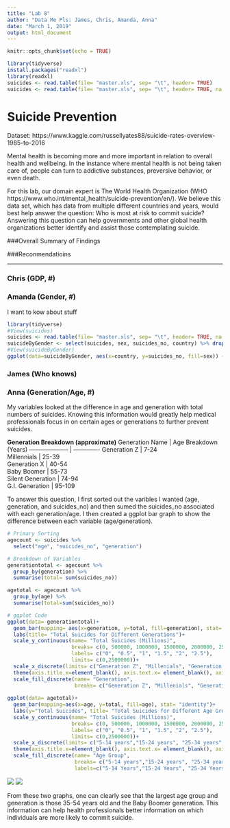 ---
title: "Lab 8"
author: "Data Me Pls: James, Chris, Amanda, Anna"
date: "March 1, 2019"
output: html_document
---

```{r setup, include=FALSE}
knitr::opts_chunk$set(echo = TRUE)

library(tidyverse)
install.packages("readxl")
library(readxl)
suicides <- read.table(file= "master.xls", sep= "\t", header= TRUE)
suicides <- read.table(file= "master.xls", sep= "\t", header= TRUE, na.strings=c("NA", "", "?"))

```
# Suicide Prevention
Dataset: https://www.kaggle.com/russellyates88/suicide-rates-overview-1985-to-2016

Mental health is becoming more and more important in relation to overall health and wellbeing. In the instance where mental health is not being taken care of, people can turn to addictive substances, preversive behavior, or even death.

For this lab, our domain expert is The World Health Organization (WHO https://www.who.int/mental_health/suicide-prevention/en/). We believe this data set, which has data from multiple different countries and years, would best help answer the question: Who is most at risk to commit suicide? Answering this question can help governments and other global health organizations better identify and assist those contemplating suicide.

###Overall Summary of Findings

###Reconmendatioins

---

### Chris (GDP, #)

### Amanda (Gender, #)
I want to kow about stuff
```{r setup, include=FALSE}
library(tidyverse)
#View(suicides)
suicides <- read.table(file= "master.xls", sep= "\t", header= TRUE, na.strings=c("NA", "", "?", 0))
suicideByGender <- select(suicides, sex, suicides_no, country) %>% drop_na()
#View(suicideByGender)
ggplot(data=suicideByGender, aes(x=country, y=suicides_no, fill=sex)) + geom_col() + labs(x="Gender", y="Number Of Suicides", title = "Number of Suicides by Country and Gender", legend = "Gender") + coord_flip()


```


### James (Who knows)

### Anna (Generation/Age, #)
My variables looked at the difference in age and generation with total numbers of suicides. Knowing this information would greatly help medical professionals focus in on certain ages or generations to further prevent suicides.

__Generation Breakdown (approximate)__
Generation Name      | Age Breakdown (Years)
-------------------- | ------------- 
Generation Z         | 7-24        
Millennials          | 25-39   
Generation X         | 40-54  
Baby Boomer          | 55-73  
Silent Generation    | 74-94  
G.I. Generation      | 95-109  

To answer this question, I first sorted out the varibles I wanted (age, generation, and suicides_no) and then sumed the suicides_no associated with each generation/age. I then created a ggplot bar graph to show the difference between each variable (age/generation).  

```{r, echo= FALSE}
# Primary Sorting
agecount <- suicides %>%
  select("age", "suicides_no", "generation")

# Breakdown of Variables
generationtotal <- agecount %>%
  group_by(generation) %>%
  summarise(total= sum(suicides_no))

agetotal <- agecount %>%
  group_by(age) %>%
  summarise(total=sum(suicides_no))

# ggplot Code
ggplot(data= generationtotal)+
  geom_bar(mapping= aes(x=generation, y=total, fill=generation), stat= "identity")+
  labs(title= "Total Suicides for Different Generations")+
  scale_y_continuous(name= "Total Suicides (Millions)",
                     breaks= c(0, 500000, 1000000, 1500000, 2000000, 2500000), 
                     labels= c("0", "0.5", "1", "1.5", "2", "2.5"),
                     limits= c(0,2500000))+
  scale_x_discrete(limits= c("Generation Z", "Millenials", "Generation X", "Boomers", "Silent", "G.I. Generation"))+
  theme(axis.title.x=element_blank(), axis.text.x= element_blank(), axis.ticks.x=element_blank())+
  scale_fill_discrete(name= "Generation",
                      breaks= c("Generation Z", "Millenials", "Generation X", "Boomers", "Silent", "G.I. Generation"))
                      
ggplot(data= agetotal)+
  geom_bar(mapping=aes(x=age, y=total, fill=age), stat= "identity")+
  labs(y="Total Suicides", title= "Total Suicides for Different Age Groups")+
  scale_y_continuous(name= "Total Suicides (Millions)",
                     breaks= c(0, 500000, 1000000, 1500000, 2000000, 2500000), 
                     labels= c("0", "0.5", "1", "1.5", "2", "2.5"),
                     limits= c(0,2500000))+
  scale_x_discrete(limits= c("5-14 years","15-24 years", "25-34 years", "35-54 years", "55-74 years", "75+ years"))+
  theme(axis.title.x=element_blank(), axis.text.x= element_blank(), axis.ticks.x=element_blank())+
  scale_fill_discrete(name= "Age Group",
                      breaks= c("5-14 years","15-24 years", "25-34 years", "35-54 years", "55-74 years", "75+ years"),
                      labels=c("5-14 Years","15-24 Years", "25-34 Years", "35-54 Years", "55-74 Years", "75+ Years"))
```

![](Plots/Anna's Plot 1.png)
![](Plots/Anna's Plot 2.png)

From these two graphs, one can clearly see that the largest age group and generation is those 35-54 years old and the Baby Boomer generation. This information can help health professionals better information on which individuals are more likely to commit suicide. 
